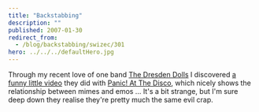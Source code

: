```yaml
---
title: "Backstabbing"
description: ""
published: 2007-01-30
redirect_from:
  - /blog/backstabbing/swizec/301
hero: ../../../defaultHero.jpg
---
```


Through my recent love of one band [The Dresden Dolls](http://www.dresdendolls.com/) I discovered [a funny little video](http://youtube.com/watch?v=vY2WLMf0F_c) they did with [Panic! At The Disco](http://www.panicatthedisco.com/), which nicely shows the relationship between mimes and emos ... It's a bit strange, but I'm sure deep down they realise they're pretty much the same evil crap.
